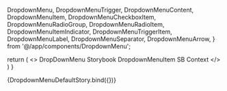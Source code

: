 

  DropdownMenu,
  DropdownMenuTrigger,
  DropdownMenuContent,
  DropdownMenuItem,
  DropdownMenuCheckboxItem,
  DropdownMenuRadioGroup,
  DropdownMenuRadioItem,
  DropdownMenuItemIndicator,
  DropdownMenuTriggerItem,
  DropdownMenuLabel,
  DropdownMenuSeparator,
  DropdownMenuArrow,
} from '@/app/components/DropdownMenu';

<Meta title='DropdownMenu' />

  return (
    <>
    <DropdownMenu>
      <DropdownMenuTrigger>
        <Heading>
          DropDownMenu Storybook
        </Heading>
      </DropdownMenuTrigger>
        <DropdownMenuContent>
          <DropdownMenuItem>
            DropdownMenuItem
          </DropdownMenuItem>
          <DropdownMenuSeparator />
          <DropdownMenuCheckboxItem
            key='CheckBoxItemKey'
            checked={true}
          >
            <DropdownMenuItemIndicator>
              <CheckIcon />
            </DropdownMenuItemIndicator>
              SB Context
            <DropdownMenuArrow />
          </DropdownMenuCheckboxItem>
        </DropdownMenuContent>
    </DropdownMenu>
    </>
  )
}

<Canvas>
  <Story name='Default'>
    {DropdownMenuDefaultStory.bind({})}
  </Story>
</Canvas>